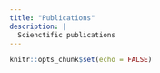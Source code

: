```yaml
---
title: "Publications"
description: |
  Scienctific publications
---
```


```r
knitr::opts_chunk$set(echo = FALSE)
```

